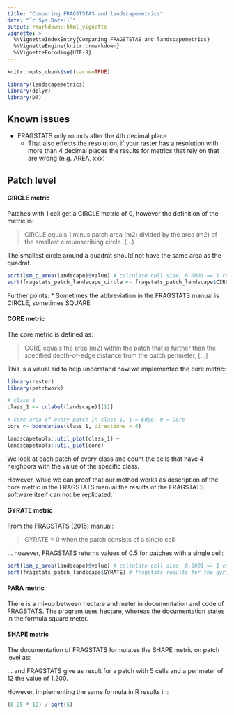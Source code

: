 ```yaml
---
title: "Comparing FRAGSTSTAS and landscapemetrics"
date: "`r Sys.Date()`"
output: rmarkdown::html_vignette
vignette: >
  %\VignetteIndexEntry{Comparing FRAGSTSTAS and landscapemetrics}
  %\VignetteEngine{knitr::rmarkdown}
  %\VignetteEncoding{UTF-8}
---
```

```r
knitr::opts_chunk$set(cache=TRUE)
```

```r
library(landscapemetrics)
library(dplyr)
library(DT)
```

## Known issues

- FRAGSTATS only rounds after the 4th decimal place
   - That also effects the resolution, if your raster has a resolution with more 
     than 4 decimal places the results for metrics that rely on that are wrong (e.g. AREA, xxx) 

## Patch level

#### CIRCLE metric

Patches with 1 cell get a CIRCLE metric of 0, however the definition of the metric is:
	
> CIRCLE equals 1 minus patch area (m2) divided by the area (m2) of the smallest circumscribing circle. (...)

The smallest circle around a quadrat should not have the same area as the quadrat.

```r
sort(lsm_p_area(landscape)$value) # calculate cell size, 0.0001 == 1 cell
sort(fragstats_patch_landscape_circle <- fragstats_patch_landscape$CIRCLE) # fragstats results for the gyrate metric in the landscape raster
```
Further points:
* Sometimes the abbreviation in the FRAGSTATS manual is CIRCLE, sometimes SQUARE.

#### CORE metric

The core metric is defined as:

> CORE equals the area (m2) within the patch that is further than the specified depth-of-edge distance from the patch perimeter, [...]


This is a visual aid to help understand how we implemented the core metric:

```r
library(raster)
library(patchwork)

# class 1
class_1 <- cclabel(landscape)[[1]]

# core area of every patch in class 1, 1 = Edge, 0 = Core
core <- boundaries(class_1, directions = 4)

landscapetools::util_plot(class_1) + 
landscapetools::util_plot(core)
```

We look at each patch of every class and count the cells that have 4 neighbors
with the value of the specific class.

However, while we can proof that our method works as description of the core metric
in the FRAGSTATS manual the results of the FRAGSTATS software itself can not be replicated.

#### GYRATE metric

From the FRAGSTATS (2015) manual:

> GYRATE = 0 when the patch consists of a single cell

... however, FRAGSTATS returns values of 0.5 for patches with a single cell:

```r
sort(lsm_p_area(landscape)$value) # calculate cell size, 0.0001 == 1 cell
sort(fragstats_patch_landscape$GYRATE) # fragstats results for the gyrate metric in the landscape raster
```

#### PARA metric
There is a mixup between hectare and meter in documentation and code of FRAGSTATS.
The program uses hectare, whereas the documentation states in the formula square meter.

#### SHAPE metric
The documentation of FRAGSTATS formulates the SHAPE metric on patch level as:

\deqn{(0.25 * PERIM) / sqrt(AREA)}

... and FRAGSTATS give as result for a patch with 5 cells and a perimeter of 12 
the value of 1.200.

However, implementing the same formula in R results in:

```r
(0.25 * 12) / sqrt(5)
```


<!-- ## Class level -->

<!-- ```{r, echo=FALSE} -->
<!-- fs_class = data.frame( -->
<!--     metric = c( -->
<!--         "total area", -->
<!--         "patch area (mean)", -->
<!--         "patch area (mean)", -->
<!--         "patch area (mean)", -->
<!--         "patch area (cv)", -->
<!--         "patch area (cv)", -->
<!--         "patch area (cv)", -->
<!--         "patch area (sd)", -->
<!--         "patch area (sd)", -->
<!--         "patch area (sd)", -->
<!--         "percentage of landscape", -->
<!--         "percentage of landscape", -->
<!--         "percentage of landscape", -->
<!--         "largest patch index", -->
<!--         "largest patch index", -->
<!--         "largest patch index", -->
<!--         "number of patches", -->
<!--         "number of patches", -->
<!--         "number of patches", -->
<!--         "euclidean nearest neighbor distance distribution (mean)", -->
<!--         "euclidean nearest neighbor distance distribution (mean)", -->
<!--         "euclidean nearest neighbor distance distribution (mean)" -->
<!--     ), -->
<!--     class = c(NA, 1, 3, 2, 1, 3, 2, 1, 3, 2, 1, 3, 2, 1, 3, 2, -->
<!--               1, 3, 2, 1, 3, 2), -->
<!--     value_fs = c( -->
<!--         NA, -->
<!--         0.002, -->
<!--         0.012, -->
<!--         0.0017, -->
<!--         228.5906, -->
<!--         162.6136, -->
<!--         159.0109, -->
<!--         0.0045, -->
<!--         0.0195, -->
<!--         0.0027, -->
<!--         19.8889, -->
<!--         53.2222, -->
<!--         26.8889, -->
<!--         16.4444, -->
<!--         50.7778, -->
<!--         10.8889, -->
<!--         9, -->
<!--         4, -->
<!--         14, -->
<!--         3.6829, -->
<!--         2, -->
<!--         3.1969 -->
<!--     ) -->
<!-- ) -->

<!-- lsm_class = lsm_calculate(landscape, what = "class") -->

<!-- class = left_join(fs_class, lsm_class, by = c("metric", "class")) %>%  -->
<!--     select(starts_with("valu")) %>%  -->
<!--     select(Value_FRAGSTATS = value_fs, Value_landscapemetrics = value) -->

<!-- datatable(class) -->
<!-- ``` -->

<!-- ## Landscape level -->

<!-- ```{r, echo=FALSE} -->
<!-- fs_land = data.frame( -->
<!--     metric = c( -->
<!--         "total area", -->
<!--         "patch area (mean)", -->
<!--         "patch area (cv)", -->
<!--         "patch area (sd)", -->
<!--         "largest patch index", -->
<!--         "total edge", -->
<!--         "number of patches", -->
<!--         "patch richness", -->
<!--         "patch richness density", -->
<!--         "relative patch richness", -->
<!--         "euclidean nearest neighbor distance distribution (mean)", -->
<!--         "Shannon's evenness index", -->
<!--         "Shannon's diversity index" -->
<!--     ), -->
<!--     value_fs = c( -->
<!--         0.09, -->
<!--         0.0033, -->
<!--         268.3046, -->
<!--         0.0089, -->
<!--         50.7778, -->
<!--         364, -->
<!--         27, -->
<!--         3, -->
<!--         3333.3333, -->
<!--         NA, -->
<!--         .1816, -->
<!--         0.9194, -->
<!--         1.0101 -->
<!--     ) -->
<!-- ) -->

<!-- lsm_land = lsm_calculate(landscape, what = "landscape") -->

<!-- land = left_join(fs_land, lsm_land, by = "metric") %>% -->
<!--     select(starts_with("valu")) %>%  -->
<!--     select(Value_FRAGSTATS = value_fs, Value_landscapemetrics = value) -->

<!-- datatable(land) -->
<!-- ``` -->
